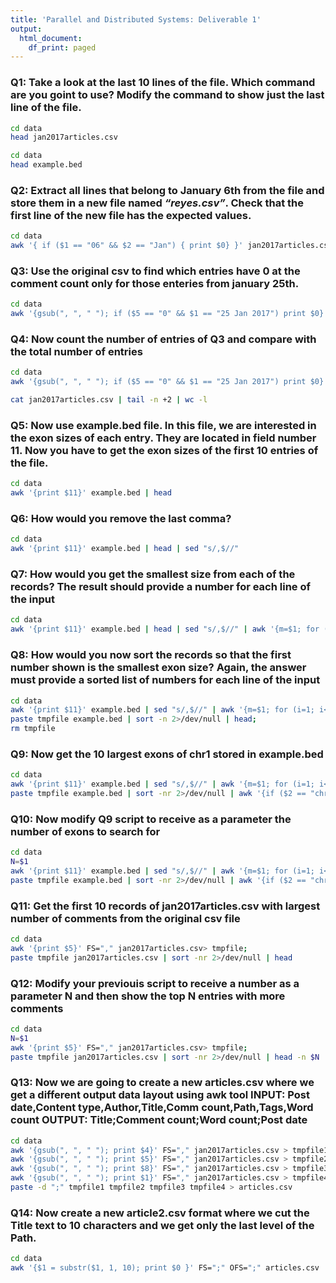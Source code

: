 ```yaml
---
title: 'Parallel and Distributed Systems: Deliverable 1'
output:
  html_document:
    df_print: paged
---
```



### Q1: Take a look at the last 10 lines of the file. Which command  are you goint to use? Modify the command to show just the last  line of the file.

```bash
cd data
head jan2017articles.csv
```

```bash
cd data
head example.bed
```


### Q2: Extract all lines that belong to January 6th from the file and store them in a new file named *"reyes.csv"*. Check that the first line of the new file has the expected values.

```bash
cd data
awk '{ if ($1 == "06" && $2 == "Jan") { print $0} }' jan2017articles.csv > reyes.csv
```

### Q3: Use the original csv to find which entries have 0 at the comment count only for those enteries from january 25th.

```bash
cd data
awk '{gsub(", ", " "); if ($5 == "0" && $1 == "25 Jan 2017") print $0}' FS="," jan2017articles.csv
```

### Q4: Now count the number of entries of Q3 and compare with the total number of entries

```bash
cd data
awk '{gsub(", ", " "); if ($5 == "0" && $1 == "25 Jan 2017") print $0}' FS="," jan2017articles.csv | wc -l

cat jan2017articles.csv | tail -n +2 | wc -l
```

### Q5: Now use example.bed file. In this file, we are interested in the exon sizes of each entry. They are located in field number 11. Now you have to get the exon sizes of the first 10 entries of the file.

```bash
cd data
awk '{print $11}' example.bed | head
```

### Q6: How would you remove the last comma?

```bash
cd data
awk '{print $11}' example.bed | head | sed "s/,$//"
```

### Q7: How would you get the smallest size from each of the records? The result should provide a number for each line of the input


```bash
cd data
awk '{print $11}' example.bed | head | sed "s/,$//" | awk '{m=$1; for (i=1; i<=NF; i++) if ($i<m) m = $i; print m}' FS=","
```
### Q8: How would you now sort the records so that the first number shown is the smallest exon size? Again, the answer must provide a sorted list of numbers for each line of the input

```bash
cd data
awk '{print $11}' example.bed | sed "s/,$//" | awk '{m=$1; for (i=1; i<=NF; i++) if ($i<m) m = $i; print m}' FS="," > tmpfile;
paste tmpfile example.bed | sort -n 2>/dev/null | head;
rm tmpfile
```
### Q9: Now get the 10 largest exons of chr1 stored in example.bed

```bash
cd data
awk '{print $11}' example.bed | sed "s/,$//" | awk '{m=$1; for (i=1; i<=NF; i++) if ($i>m) m = $i; print m}' FS="," > tmpfile;
paste tmpfile example.bed | sort -nr 2>/dev/null | awk '{if ($2 == "chr1") print $0}' | head
```
### Q10: Now modify Q9 script to receive as a parameter the number of exons to search for

```bash
cd data
N=$1
awk '{print $11}' example.bed | sed "s/,$//" | awk '{m=$1; for (i=1; i<=NF; i++) if ($i<m) m = $i; print m}' FS="," > tmpfile;
paste tmpfile example.bed | sort -nr 2>/dev/null | awk '{if ($2 == "chr1") print $1}' | head -n $N
```

### Q11: Get the first 10 records of jan2017articles.csv with largest number of comments from the original csv file

```bash
cd data
awk '{print $5}' FS="," jan2017articles.csv> tmpfile;
paste tmpfile jan2017articles.csv | sort -nr 2>/dev/null | head 
```

### Q12: Modify your previouis script to receive a number as a parameter N and then show the top N entries with more comments
```bash
cd data
N=$1
awk '{print $5}' FS="," jan2017articles.csv> tmpfile;
paste tmpfile jan2017articles.csv | sort -nr 2>/dev/null | head -n $N
```

### Q13: Now we are going to create a new articles.csv where we get a different output data layout using awk tool INPUT: Post date,Content type,Author,Title,Comm count,Path,Tags,Word count OUTPUT: Title;Comment count;Word count;Post date

```bash
cd data
awk '{gsub(", ", " "); print $4}' FS="," jan2017articles.csv > tmpfile1;
awk '{gsub(", ", " "); print $5}' FS="," jan2017articles.csv > tmpfile2;
awk '{gsub(", ", " "); print $8}' FS="," jan2017articles.csv > tmpfile3;
awk '{gsub(", ", " "); print $1}' FS="," jan2017articles.csv > tmpfile4;
paste -d ";" tmpfile1 tmpfile2 tmpfile3 tmpfile4 > articles.csv
```

### Q14: Now create a new article2.csv format where we cut the Title text to 10 characters and we get only the last level of the Path.

```bash
cd data
awk '{$1 = substr($1, 1, 10); print $0 }' FS=";" OFS=";" articles.csv | head
```

